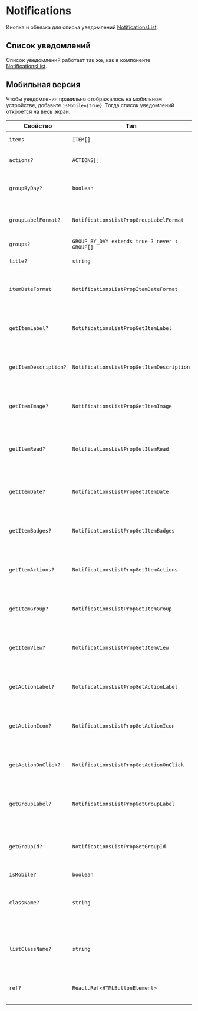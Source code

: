 # Notifications

Кнопка и обвязка для списка уведомлений [NotificationsList](http://localhost:6006/?path=/docs/components-notifications--playground).

## Список уведомлений

Список уведомлений работает так же, как в компоненте [NotificationsList](http://localhost:6006/?path=/docs/components-notifications--playground).

## Мобильная версия

Чтобы уведомления правильно отображалось на мобильном устройстве, добавьте `isMobile={true}`. Тогда список уведомлений откроется на весь экран.

| Свойство              | Тип                                           | По умолчанию                | Описание                                                                                                                              |
| --------------------- | --------------------------------------------- | --------------------------- | ------------------------------------------------------------------------------------------------------------------------------------- |
| `items`               | `ITEM[]`                                      | -                           | Элементы (см. [NotificationsList](/?path=/docs/components-notificationslist--playground))                                             |
| `actions?`            | `ACTIONS[]`                                   | -                           | Действия списка (см. [NotificationsList](/?path=/docs/components-notificationslist--playground))                                      |
| `groupByDay?`         | `boolean`                                     | -                           | Групировка элементов по дням (см. [NotificationsList](/?path=/docs/components-notificationslist--playground))                         |
| `groupLabelFormat?`   | `NotificationsListPropGroupLabelFormat`       | `defaultGroupLabelFormat`   | Групировка элементов по дням (см. [NotificationsList](/?path=/docs/components-notificationslist--playground))                         |
| `groups?`             | `GROUP_BY_DAY extends true ? never : GROUP[]` | -                           | Группы (см. [NotificationsList](/?path=/docs/components-notificationslist--playground))                                               |
| `title?`              | `string`                                      | -                           | Заголовок (см. [NotificationsList](/?path=/docs/components-notificationslist--playground))                                            |
| `itemDateFormat`      | `NotificationsListPropItemDateFormat`         | `defaultDateFormat`         | Функция форматирования даты элемента (см. [NotificationsList](/?path=/docs/components-notificationslist--playground))                 |
| `getItemLabel?`       | `NotificationsListPropGetItemLabel`           | `defaultGetItemLabel`       | Функция для определения заголовка элемента (см. [NotificationsList](/?path=/docs/components-notificationslist--playground))           |
| `getItemDescription?` | `NotificationsListPropGetItemDescription`     | `defaultGetItemDescription` | Функция для определения описания элемента (см. [NotificationsList](/?path=/docs/components-notificationslist--playground))            |
| `getItemImage?`       | `NotificationsListPropGetItemImage`           | `defaultGetItemImage`       | Функция для определения изображения элемента (см. [NotificationsList](/?path=/docs/components-notificationslist--playground))         |
| `getItemRead?`        | `NotificationsListPropGetItemRead`            | `defaultGetItemRead`        | Функция для определения статуса "прочитано" элемента (см. [NotificationsList](/?path=/docs/components-notificationslist--playground)) |
| `getItemDate?`        | `NotificationsListPropGetItemDate`            | `defaultGetItemDate`        | Функция для определения даты элемента (см. [NotificationsList](/?path=/docs/components-notificationslist--playground))                |
| `getItemBadges?`      | `NotificationsListPropGetItemBadges`          | `defaultGetItemBadges`      | Функция для определения бейджов элемента (см. [NotificationsList](/?path=/docs/components-notificationslist--playground))             |
| `getItemActions?`     | `NotificationsListPropGetItemActions`         | `defaultGetItemActions`     | Функция для определения действий элемента (см. [NotificationsList](/?path=/docs/components-notificationslist--playground))            |
| `getItemGroup?`       | `NotificationsListPropGetItemGroup`           | `defaultGetItemGroup`       | Функция для определения группы элемента (см. [NotificationsList](/?path=/docs/components-notificationslist--playground))              |
| `getItemView?`        | `NotificationsListPropGetItemView`            | `defaultGetItemView`        | Функция для определения вида элемента (см. [NotificationsList](/?path=/docs/components-notificationslist--playground))                |
| `getActionLabel?`     | `NotificationsListPropGetActionLabel`         | `defaultGetActionLabel`     | Функция для определения заголовка действия (см. [NotificationsList](/?path=/docs/components-notificationslist--playground))           |
| `getActionIcon?`      | `NotificationsListPropGetActionIcon`          | `defaultGetActionIcon`      | Функция для определения иконки действия (см. [NotificationsList](/?path=/docs/components-notificationslist--playground))              |
| `getActionOnClick?`   | `NotificationsListPropGetActionOnClick`       | `defaultGetActionOnClick`   | Функция для определения функчии действия (см. [NotificationsList](/?path=/docs/components-notificationslist--playground))             |
| `getGroupLabel?`      | `NotificationsListPropGetGroupLabel`          | `defaultGetGroupLabel`      | Функция для определения заголовка группы (см. [NotificationsList](/?path=/docs/components-notificationslist--playground))             |
| `getGroupId?`         | `NotificationsListPropGetGroupId`             | `defaultGetGroupId`         | Функция для определения уникального ключа группы (см. [NotificationsList](/?path=/docs/components-notificationslist--playground))     |
| `isMobile?`           | `boolean`                                     | -                           | Мобильный вид                                                                                                                         |
| `className?`          | `string`                                      | -                           | Дополнительный CSS-класс для кнопки, по которой открываются уведомления                                                               |
| `listClassName?`      | `string`                                      | -                           | Дополнительный CSS-класс списка уведомлений (см. [NotificationsList](/?path=/docs/components-notificationslist--playground))          |
| `ref?`                | `React.Ref<HTMLButtonElement>`                | -                           | Ссылка на корневой DOM-элемент (см. [NotificationsList](/?path=/docs/components-notificationslist--playground))                       |
